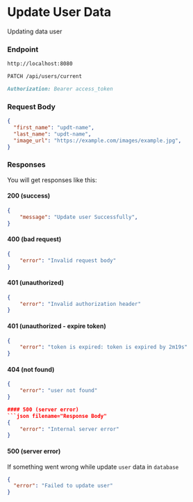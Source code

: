 # Update User Data

Updating data user

### Endpoint

```md filename="Base URL"
http://localhost:8080
```

```md filename="Method and Endpoint"
PATCH /api/users/current
```

```md filename="Headers"
Authorization: Bearer access_token
```

### Request Body
```json filename="Request Body"
{
  "first_name": "updt-name",
  "last_name": "updt-name",
  "image_url": "https://example.com/images/example.jpg",
}
```

### Responses
You will get responses like this:

#### 200 (success)
```json filename="Response Body"
{
    "message": "Update user Successfully",
}
```

#### 400 (bad request)
```json filename="Response Body"
{
    "error": "Invalid request body"
}
```

#### 401 (unauthorized)
```json filename="Response Body"
{
    "error": "Invalid authorization header"
}
```

#### 401 (unauthorized - expire token)
```json filename="Response Body"
{
    "error": "token is expired: token is expired by 2m19s"
}
```

#### 404 (not found)
```json filename="Response Body"
{
    "error": "user not found"
}

#### 500 (server error)
```json filename="Response Body"
{
    "error": "Internal server error"
}
```

#### 500 (server error)
If something went wrong while update `user` data in `database`

```json filename="Response Body"
{
  "error": "Failed to update user"
}
```

